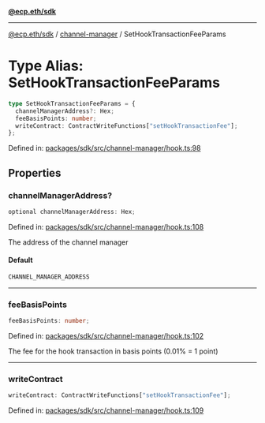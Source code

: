 [**@ecp.eth/sdk**](../../index.mdx)

***

[@ecp.eth/sdk](/sdk-reference/index.mdx) / [channel-manager](/sdk-reference/channel-manager/index.mdx) / SetHookTransactionFeeParams

# Type Alias: SetHookTransactionFeeParams

```ts
type SetHookTransactionFeeParams = {
  channelManagerAddress?: Hex;
  feeBasisPoints: number;
  writeContract: ContractWriteFunctions["setHookTransactionFee"];
};
```

Defined in: [packages/sdk/src/channel-manager/hook.ts:98](https://github.com/ecp-eth/comments-monorepo/blob/main/packages/sdk/src/channel-manager/hook.ts#L98)

## Properties

### channelManagerAddress?

```ts
optional channelManagerAddress: Hex;
```

Defined in: [packages/sdk/src/channel-manager/hook.ts:108](https://github.com/ecp-eth/comments-monorepo/blob/main/packages/sdk/src/channel-manager/hook.ts#L108)

The address of the channel manager

#### Default

```ts
CHANNEL_MANAGER_ADDRESS
```

***

### feeBasisPoints

```ts
feeBasisPoints: number;
```

Defined in: [packages/sdk/src/channel-manager/hook.ts:102](https://github.com/ecp-eth/comments-monorepo/blob/main/packages/sdk/src/channel-manager/hook.ts#L102)

The fee for the hook transaction in basis points (0.01% = 1 point)

***

### writeContract

```ts
writeContract: ContractWriteFunctions["setHookTransactionFee"];
```

Defined in: [packages/sdk/src/channel-manager/hook.ts:109](https://github.com/ecp-eth/comments-monorepo/blob/main/packages/sdk/src/channel-manager/hook.ts#L109)
